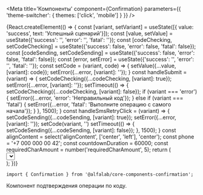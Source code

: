 


<Meta
    title='Компоненты'
    component={Confirmation}
    parameters={{ 'theme-switcher': { themes: ['click', 'mobile'] } }}
/>


<!-- Canvas -->

<Story name='Confirmation'>
    {React.createElement(() => {
        const [variant, setVariant] = useState([{ value: 'success', text: 'Успешный сценарий'}]);
        const [value, setValue] = useState({'success': '', 'error': '', 'fatal': ''});
        const [codeChecking, setCodeChecking] = useState({'success': false, 'error': false, 'fatal': false});
        const [codeSending, setCodeSending] = useState({'success': false, 'error': false, 'fatal': false});
        const [error, setError] = useState({'success': '', 'error': '', 'fatal': ''});
        const setCode = (variant, code) => {
            setValue({...value, [variant]: code});
            setError({...error, [variant]: ''});
        }
        const handleSubmit = (variant) => {
            setCodeChecking({...codeChecking, [variant]: true});
            setError({...error, [variant]: ''});
            setTimeout(() => {
                setCodeChecking({...codeChecking, [variant]: false});
                if (variant === 'error') {
                    setError({...error, 'error': 'Неправильный код'});
                } else if (variant === 'fatal') {
                    setError({...error, 'fatal': 'Выполните операцию с самого начала'});
                }
            }, 1500);
        }
        const handleSmsRetryClick = (variant) => {
            setCodeSending({...codeSending, [variant]: true});
            setError({...error, [variant]: ''});
            setCode(variant, '')
            setTimeout(() => {
                setCodeSending({...codeSending, [variant]: false});
            }, 1500);
        }
        const alignContent = select('alignContent', ['center', 'left'], 'center');
        const phone = '+7 000 000 00 42';
        const countdownDuration = 60000;
        const requiredCharAmount = number('requiredCharAmount', 5);
        return (
            <div>
                <Select
                    options={[
                        { value: 'success', text: 'Успешный сценарий'},
                        { value: 'error', text: 'Сценарий с ошибкой'},
                        { value: 'fatal', text: 'Сценарий с критичной ошибкой'}
                    ]}
                    onChange={({ selectedOptions }) => {
                        setVariant(selectedOptions)
                    }}
                    selected={[variant[0].value]}
                />
                <div style={{display: 'flex'}}>
                    {variant[0].value === 'success' &&
                        <div
                            style={{
                                display: 'flex',
                                width: '100%',
                                maxWidth: '375px',
                                margin: '16px 0 0',
                                padding: '16px',
                                border: '1px solid #eeeff1',
                                boxSizing: 'border-box'
                            }}
                        >
                            <Confirmation
                                phone={phone}
                                onInputFinished={() => handleSubmit('success')}
                                onSmsRetryClick={() => handleSmsRetryClick('success')}
                                codeSending={codeSending['success']}
                                codeChecking={codeChecking['success']}
                                countdownDuration={countdownDuration}
                                code={value['success']}
                                onInputChange={({ code }) => setCode('success', code)}
                                alignContent={alignContent}
                                requiredCharAmount={requiredCharAmount}
                            />
                        </div>
                    }
                    {variant[0].value === 'error' &&
                        <div style={{display: 'flex', width: '100%', maxWidth: '375px', padding: '15px', boxSizing: 'border-box'}}>
                            <Confirmation
                                phone={phone}
                                onInputFinished={( ) => handleSubmit('error')}
                                onSmsRetryClick={() => handleSmsRetryClick('error')}
                                codeSending={codeSending['error']}
                                codeChecking={codeChecking['error']}
                                error={error['error']}
                                countdownDuration={countdownDuration}
                                code={value['error']}
                                onInputChange={({ code }) => setCode('error', code)}
                                alignContent={alignContent}
                                requiredCharAmount={requiredCharAmount}
                            />
                        </div>
                    }
                    {variant[0].value === 'fatal' &&
                        <div style={{display: 'flex', width: '100%', maxWidth: '375px', padding: '15px', boxSizing: 'border-box'}}>
                            <Confirmation
                                phone={phone}
                                onInputFinished={() => handleSubmit('fatal')}
                                onSmsRetryClick={() => handleSmsRetryClick('fatal')}
                                codeSending={codeSending['fatal']}
                                codeChecking={codeChecking['fatal']}
                                error={error['fatal']}
                                errorIsFatal={true}
                                countdownDuration={countdownDuration}
                                code={value['fatal']}
                                onInputChange={({ code }) => setCode('fatal', code)}
                                alignContent={alignContent}
                                requiredCharAmount={requiredCharAmount}
                            />
                        </div>
                    }
                </div>
            </div>
        );
    })}
</Story>


<!-- Docs -->

<ComponentHeader
    name='Confirmation'
    version={version}
    package='@alfalab/core-components-confirmation'
    stage={2}
    design='https://www.figma.com/file/hqSP3L6qu8UcL3sf18Su1M/Web-Components?node-id=8558%3A22'
/>

```tsx
import { Confirmation } from '@alfalab/core-components-confirmation';
```

Компонент подтверждения операции по коду.


<Props of={Confirmation} />
